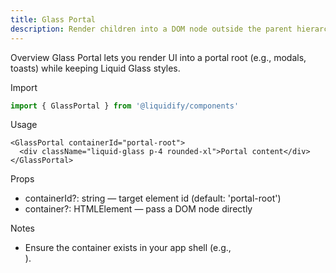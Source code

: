 ```yaml
---
title: Glass Portal
description: Render children into a DOM node outside the parent hierarchy.
---
```


Overview
Glass Portal lets you render UI into a portal root (e.g., modals, toasts) while keeping Liquid Glass styles.

Import
```ts
import { GlassPortal } from '@liquidify/components'
```

Usage
```tsx
<GlassPortal containerId="portal-root">
  <div className="liquid-glass p-4 rounded-xl">Portal content</div>
</GlassPortal>
```

Props
- containerId?: string — target element id (default: 'portal-root')
- container?: HTMLElement — pass a DOM node directly

Notes
- Ensure the container exists in your app shell (e.g., <div id="portal-root" />).

